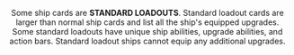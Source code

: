 <Header title="standard loadouts"/>

Some ship cards are **STANDARD LOADOUTS**. Standard loadout cards are
larger than normal ship cards and list all the ship's equipped upgrades. Some
standard loadouts have unique ship abilities, upgrade abilities, and action
bars. Standard loadout ships cannot equip any additional upgrades.